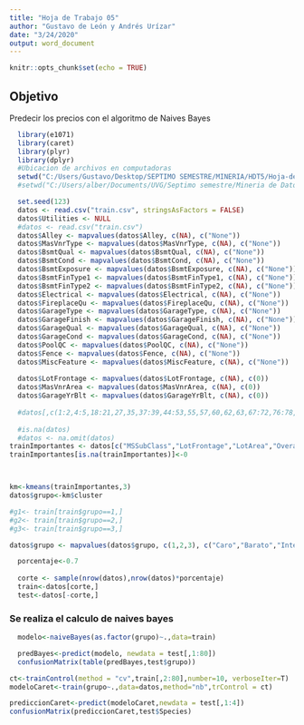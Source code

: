 ```yaml
---
title: "Hoja de Trabajo 05"
author: "Gustavo de León y Andrés Urízar"
date: "3/24/2020"
output: word_document
---
```


```r
knitr::opts_chunk$set(echo = TRUE)
```
## Objetivo
Predecir los precios con el algoritmo de Naives Bayes
```r
  library(e1071)
  library(caret)
  library(plyr)
  library(dplyr)
  #Ubicacion de archivos en computadoras
  setwd("C:/Users/Gustavo/Desktop/SEPTIMO SEMESTRE/MINERIA/HDT5/Hoja-de-trabajo-5")
  #setwd("C:/Users/alber/Documents/UVG/Septimo semestre/Mineria de Datos/Hoja-Trabajo-5/Hoja-de-trabajo-5")
```

```r
  set.seed(123)
  datos <- read.csv("train.csv", stringsAsFactors = FALSE)
  datos$Utilities <- NULL
  #datos <- read.csv("train.csv") 
  datos$Alley <- mapvalues(datos$Alley, c(NA), c("None"))
  datos$MasVnrType <- mapvalues(datos$MasVnrType, c(NA), c("None"))
  datos$BsmtQual <- mapvalues(datos$BsmtQual, c(NA), c("None"))
  datos$BsmtCond <- mapvalues(datos$BsmtCond, c(NA), c("None"))
  datos$BsmtExposure <- mapvalues(datos$BsmtExposure, c(NA), c("None"))
  datos$BsmtFinType1 <- mapvalues(datos$BsmtFinType1, c(NA), c("None"))
  datos$BsmtFinType2 <- mapvalues(datos$BsmtFinType2, c(NA), c("None"))
  datos$Electrical <- mapvalues(datos$Electrical, c(NA), c("None"))
  datos$FireplaceQu <- mapvalues(datos$FireplaceQu, c(NA), c("None"))
  datos$GarageType <- mapvalues(datos$GarageType, c(NA), c("None"))
  datos$GarageFinish <- mapvalues(datos$GarageFinish, c(NA), c("None"))
  datos$GarageQual <- mapvalues(datos$GarageQual, c(NA), c("None"))
  datos$GarageCond <- mapvalues(datos$GarageCond, c(NA), c("None"))
  datos$PoolQC <- mapvalues(datos$PoolQC, c(NA), c("None"))
  datos$Fence <- mapvalues(datos$Fence, c(NA), c("None"))
  datos$MiscFeature <- mapvalues(datos$MiscFeature, c(NA), c("None"))
  
  datos$LotFrontage <- mapvalues(datos$LotFrontage, c(NA), c(0))
  datos$MasVnrArea <- mapvalues(datos$MasVnrArea, c(NA), c(0))
  datos$GarageYrBlt <- mapvalues(datos$GarageYrBlt, c(NA), c(0))
  
  #datos[,c(1:2,4:5,18:21,27,35,37:39,44:53,55,57,60,62,63,67:72,76:78,81)] <- lapply(datos[,c(1:2,4:5,18:21,27,35,37:39,44:53,55,57,60,62,63,67:72,76:78,81)], as.numeric)
  
  #is.na(datos)
  #datos <- na.omit(datos) 
trainImportantes <- datos[c("MSSubClass","LotFrontage","LotArea","OverallCond","YearBuilt","YearRemodAdd","X2ndFlrSF","FullBath","TotRmsAbvGrd","KitchenAbvGr","GarageCars","PoolArea","SalePrice")]
trainImportantes[is.na(trainImportantes)]<-0



km<-kmeans(trainImportantes,3)
datos$grupo<-km$cluster

#g1<- train[train$grupo==1,]
#g2<- train[train$grupo==2,]
#g3<- train[train$grupo==3,]

datos$grupo <- mapvalues(datos$grupo, c(1,2,3), c("Caro","Barato","Intermedio"))
```

```r
  porcentaje<-0.7
  
  corte <- sample(nrow(datos),nrow(datos)*porcentaje)
  train<-datos[corte,]
  test<-datos[-corte,]
```
### Se realiza el calculo de naives bayes
```r
  modelo<-naiveBayes(as.factor(grupo)~.,data=train)

  predBayes<-predict(modelo, newdata = test[,1:80])
  confusionMatrix(table(predBayes,test$grupo))
```

```r
ct<-trainControl(method = "cv",train[,2:80],number=10, verboseIter=T)
modeloCaret<-train(grupo~.,data=datos,method="nb",trControl = ct)

prediccionCaret<-predict(modeloCaret,newdata = test[,1:4])
confusionMatrix(prediccionCaret,test$Species)
```